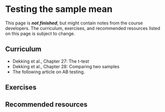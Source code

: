 # Testing the sample mean

::: callout-important
This page is ***not finished***, but might contain notes from the course developers. The curriculum, exercises, and recommended resources listed on this page is subject to change.
:::

## Curriculum
* Dekking et al., Chapter 27: The t-test
* Dekking et al., Chapter 28: Comparing two samples
* The following article on AB testing.

## Exercises

## Recommended resources
